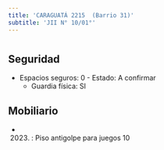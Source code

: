 ```yaml
---
title: 'CARAGUATÁ 2215  (Barrio 31)'
subtitle: 'JII N° 10/01°'
---
```


#


## Seguridad

*  Espacios seguros: 0 - Estado: A confirmar 
    + Guardia física: SI





## Mobiliario

*  (2023) : Piso antigolpe para juegos 10 



